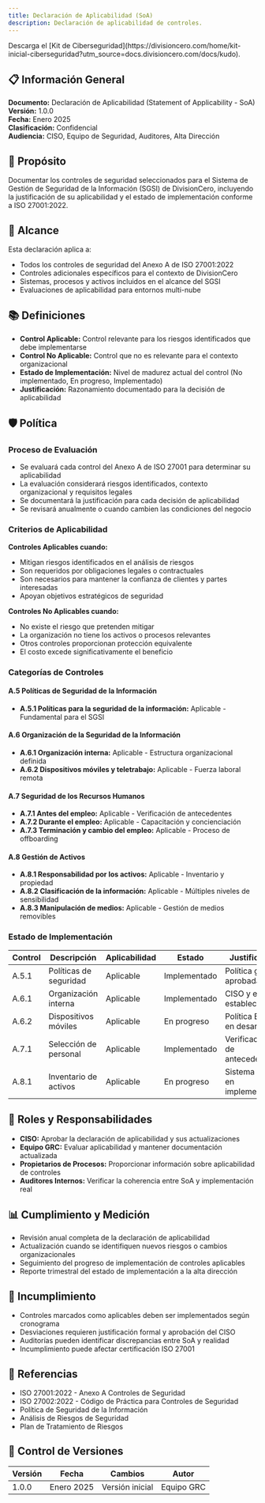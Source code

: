 ```yaml
---
title: Declaración de Aplicabilidad (SoA)
description: Declaración de aplicabilidad de controles.
---
```


<Callout title="Quieres aprender más?">
  Descarga el [Kit de Ciberseguridad](https://divisioncero.com/home/kit-inicial-ciberseguridad?utm_source=docs.divisioncero.com/docs/kudo).
</Callout>

## 📋 Información General

**Documento:** Declaración de Aplicabilidad (Statement of Applicability - SoA)  
**Versión:** 1.0.0  
**Fecha:** Enero 2025  
**Clasificación:** Confidencial  
**Audiencia:** CISO, Equipo de Seguridad, Auditores, Alta Dirección

## 🎯 Propósito

Documentar los controles de seguridad seleccionados para el Sistema de Gestión de Seguridad de la Información (SGSI) de DivisionCero, incluyendo la justificación de su aplicabilidad y el estado de implementación conforme a ISO 27001:2022.

## 🏢 Alcance

Esta declaración aplica a:
- Todos los controles de seguridad del Anexo A de ISO 27001:2022
- Controles adicionales específicos para el contexto de DivisionCero
- Sistemas, procesos y activos incluidos en el alcance del SGSI
- Evaluaciones de aplicabilidad para entornos multi-nube

## 📚 Definiciones

- **Control Aplicable:** Control relevante para los riesgos identificados que debe implementarse
- **Control No Aplicable:** Control que no es relevante para el contexto organizacional
- **Estado de Implementación:** Nivel de madurez actual del control (No implementado, En progreso, Implementado)
- **Justificación:** Razonamiento documentado para la decisión de aplicabilidad

## 🛡️ Política

### Proceso de Evaluación
- Se evaluará cada control del Anexo A de ISO 27001 para determinar su aplicabilidad
- La evaluación considerará riesgos identificados, contexto organizacional y requisitos legales
- Se documentará la justificación para cada decisión de aplicabilidad
- Se revisará anualmente o cuando cambien las condiciones del negocio

### Criterios de Aplicabilidad
**Controles Aplicables cuando:**
- Mitigan riesgos identificados en el análisis de riesgos
- Son requeridos por obligaciones legales o contractuales
- Son necesarios para mantener la confianza de clientes y partes interesadas
- Apoyan objetivos estratégicos de seguridad

**Controles No Aplicables cuando:**
- No existe el riesgo que pretenden mitigar
- La organización no tiene los activos o procesos relevantes
- Otros controles proporcionan protección equivalente
- El costo excede significativamente el beneficio

### Categorías de Controles

#### A.5 Políticas de Seguridad de la Información
- **A.5.1 Políticas para la seguridad de la información:** Aplicable - Fundamental para el SGSI

#### A.6 Organización de la Seguridad de la Información
- **A.6.1 Organización interna:** Aplicable - Estructura organizacional definida
- **A.6.2 Dispositivos móviles y teletrabajo:** Aplicable - Fuerza laboral remota

#### A.7 Seguridad de los Recursos Humanos
- **A.7.1 Antes del empleo:** Aplicable - Verificación de antecedentes
- **A.7.2 Durante el empleo:** Aplicable - Capacitación y concienciación
- **A.7.3 Terminación y cambio del empleo:** Aplicable - Proceso de offboarding

#### A.8 Gestión de Activos
- **A.8.1 Responsabilidad por los activos:** Aplicable - Inventario y propiedad
- **A.8.2 Clasificación de la información:** Aplicable - Múltiples niveles de sensibilidad
- **A.8.3 Manipulación de medios:** Aplicable - Gestión de medios removibles

### Estado de Implementación

| Control | Descripción | Aplicabilidad | Estado | Justificación |
|---------|-------------|---------------|--------|---------------|
| A.5.1 | Políticas de seguridad | Aplicable | Implementado | Política general aprobada |
| A.6.1 | Organización interna | Aplicable | Implementado | CISO y equipo establecidos |
| A.6.2 | Dispositivos móviles | Aplicable | En progreso | Política BYOD en desarrollo |
| A.7.1 | Selección de personal | Aplicable | Implementado | Verificaciones de antecedentes |
| A.8.1 | Inventario de activos | Aplicable | En progreso | Sistema CMDB en implementación |

## 👥 Roles y Responsabilidades

- **CISO:** Aprobar la declaración de aplicabilidad y sus actualizaciones
- **Equipo GRC:** Evaluar aplicabilidad y mantener documentación actualizada
- **Propietarios de Procesos:** Proporcionar información sobre aplicabilidad de controles
- **Auditores Internos:** Verificar la coherencia entre SoA y implementación real

## 📊 Cumplimiento y Medición

- Revisión anual completa de la declaración de aplicabilidad
- Actualización cuando se identifiquen nuevos riesgos o cambios organizacionales
- Seguimiento del progreso de implementación de controles aplicables
- Reporte trimestral del estado de implementación a la alta dirección

## 🚨 Incumplimiento

- Controles marcados como aplicables deben ser implementados según cronograma
- Desviaciones requieren justificación formal y aprobación del CISO
- Auditorías pueden identificar discrepancias entre SoA y realidad
- Incumplimiento puede afectar certificación ISO 27001

## 📖 Referencias

- ISO 27001:2022 - Anexo A Controles de Seguridad
- ISO 27002:2022 - Código de Práctica para Controles de Seguridad
- Política de Seguridad de la Información
- Análisis de Riesgos de Seguridad
- Plan de Tratamiento de Riesgos

## 📝 Control de Versiones

| Versión | Fecha | Cambios | Autor |
|---------|-------|---------|-------|
| 1.0.0 | Enero 2025 | Versión inicial | Equipo GRC |

